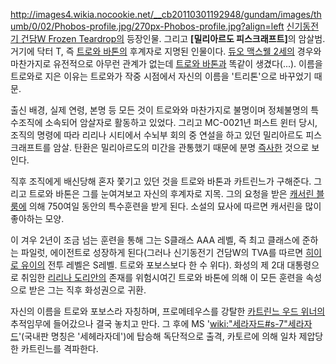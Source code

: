 http://images4.wikia.nocookie.net/__cb20110301192948/gundam/images/thumb/0/02/Phobos-profile.jpg/270px-Phobos-profile.jpg?align=left
[[신기동전기 건담Ｗ Frozen Teardrop]]의 등장인물. 그리고 '''[밀리아르도 피스크래프트]'''의 암살범. 거기에 닥터 T, 즉 [[트로와 바톤]]의 후계자로 지명된 인물이다. [[듀오 맥스웰 2세]]의 경우와 마찬가지로 유전적으로 아무런 관계가 없는데 [[트로와 바톤]]과 똑같이 생겼다(...). 이름을 트로와로 지은 이유는 트로와가 작중 시점에서 자신의 이름을 '트리톤'으로 바꾸었기 때문.

출신 배경, 실제 연령, 본명 등 모든 것이 트로와와 마찬가지로 불명이며 정체불명의 특수조직에 소속되어 암살자로 활동하고 있었다. 그리고 MC-0021년 퍼스트 윈터 당시, 조직의 명령에 따라 리리나 시티에서 수뇌부 회의 중 연설을 하고 있던 밀리아르도 피스크래프트를 암살. 탄환은 밀리아르도의 미간을 관통했기 때문에 분명 [[즉사]]한 것으로 보인다.

직후 조직에게 배신당해 혼자 쫓기고 있던 것을 트로와 바톤과 카트린느가 구해준다. 그리고 트로와 바톤은 그를 눈여겨보고 자신의 후계자로 지목. 그의 요청을 받은 [[캐서린 블룸]]에 의해 750여일 동안의 특수훈련을 받게 된다. 소설의 묘사에 따르면 캐서린을 많이 좋아하는 모양.

이 겨우 2년이 조금 넘는 훈련을 통해 그는 S클래스 AAA 레벨, 즉 최고 클래스에 준하는 파일럿, 에이전트로 성장하게 된다(그러나 신기동전기 건담W의 TVA를 따르면 [[히이로 유이]]의 전투 레벨은 S레벨. 트로와 포보스보다 한 수 위다). 화성의 제 2대 대통령으로 취임한 [[리리나 도리안]]의 존재를 위험시여긴 트로와 바톤에 의해 이 모든 훈련을 속성으로 받은 그는 직후 화성권으로 귀환.

자신의 이름을 트로와 포보스라 자칭하며, 프로메테우스를 강탈한 [[카트린느 우드 위너]]의 추적임무에 들어갔으나 결국 놓치고 만다. 그 후에 MS '[[wiki:"세라자드#s-7"세라자드]]'(국내판 명칭은 '세헤라자데')에 탑승해 독단적으로 출격, 카토르에 의해 일차 제압당한 카트린느를 격파한다.
